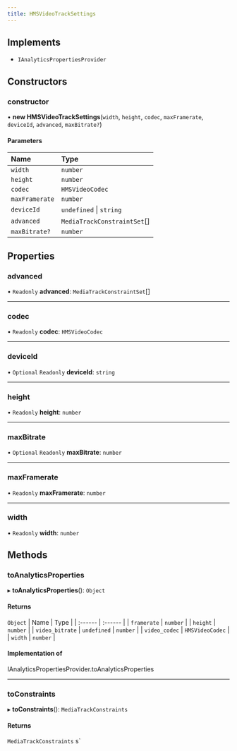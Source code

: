 ```yaml
---
title: HMSVideoTrackSettings
---
```


## Implements

- `IAnalyticsPropertiesProvider`

## Constructors

### constructor

• **new HMSVideoTrackSettings**(`width`, `height`, `codec`, `maxFramerate`, `deviceId`, `advanced`, `maxBitrate?`)

#### Parameters

| Name           | Type                        |
| :------------- | :-------------------------- |
| `width`        | `number`                    |
| `height`       | `number`                    |
| `codec`        | `HMSVideoCodec`             |
| `maxFramerate` | `number`                    |
| `deviceId`     | `undefined` \| `string`     |
| `advanced`     | `MediaTrackConstraintSet`[] |
| `maxBitrate?`  | `number`                    |

## Properties

### advanced

• `Readonly` **advanced**: `MediaTrackConstraintSet`[]

---

### codec

• `Readonly` **codec**: `HMSVideoCodec`

---

### deviceId

• `Optional` `Readonly` **deviceId**: `string`

---

### height

• `Readonly` **height**: `number`

---

### maxBitrate

• `Optional` `Readonly` **maxBitrate**: `number`

---

### maxFramerate

• `Readonly` **maxFramerate**: `number`

---

### width

• `Readonly` **width**: `number`

## Methods

### toAnalyticsProperties

▸ **toAnalyticsProperties**(): `Object`

#### Returns

`Object`
| Name | Type |
| :------ | :------ |
| `framerate` | `number` |
| `height` | `number` |
| `video_bitrate` | `undefined` \| `number` |
| `video_codec` | `HMSVideoCodec` |
| `width` | `number` |

#### Implementation of

IAnalyticsPropertiesProvider.toAnalyticsProperties

---

### toConstraints

▸ **toConstraints**(): `MediaTrackConstraints`

#### Returns

`MediaTrackConstraints`
s`
